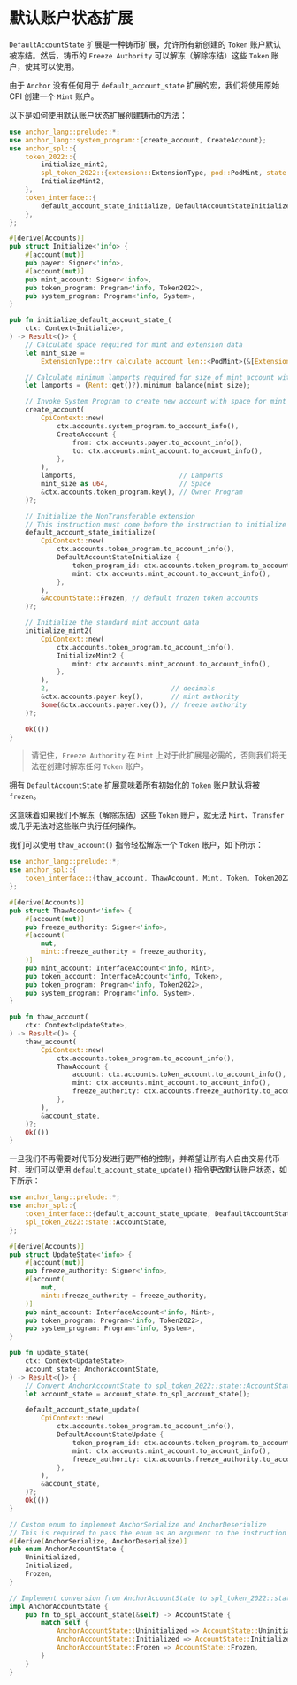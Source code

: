 
# 默认账户状态扩展

`DefaultAccountState` 扩展是一种铸币扩展，允许所有新创建的 `Token` 账户默认被冻结。然后，铸币的 `Freeze Authority` 可以解冻（解除冻结）这些 `Token` 账户，使其可以使用。

<ArticleSection name="初始化铸币账户" id="initializing-the-mint-account" level="h2" />

由于 `Anchor` 没有任何用于 `default_account_state` 扩展的宏，我们将使用原始 CPI 创建一个 `Mint` 账户。

以下是如何使用默认账户状态扩展创建铸币的方法：

```rust
use anchor_lang::prelude::*;
use anchor_lang::system_program::{create_account, CreateAccount};
use anchor_spl::{
    token_2022::{
        initialize_mint2,
        spl_token_2022::{extension::ExtensionType, pod::PodMint, state::AccountState},
        InitializeMint2,
    },
    token_interface::{
        default_account_state_initialize, DefaultAccountStateInitialize, Mint, Token2022,
    },
};

#[derive(Accounts)]
pub struct Initialize<'info> {
    #[account(mut)]
    pub payer: Signer<'info>,
    #[account(mut)]
    pub mint_account: Signer<'info>,
    pub token_program: Program<'info, Token2022>,
    pub system_program: Program<'info, System>,
}

pub fn initialize_default_account_state_(
    ctx: Context<Initialize>,
) -> Result<()> {
    // Calculate space required for mint and extension data
    let mint_size =
        ExtensionType::try_calculate_account_len::<PodMint>(&[ExtensionType::DefaultAccountState])?;

    // Calculate minimum lamports required for size of mint account with extensions
    let lamports = (Rent::get()?).minimum_balance(mint_size);

    // Invoke System Program to create new account with space for mint and extension data
    create_account(
        CpiContext::new(
            ctx.accounts.system_program.to_account_info(),
            CreateAccount {
                from: ctx.accounts.payer.to_account_info(),
                to: ctx.accounts.mint_account.to_account_info(),
            },
        ),
        lamports,                          // Lamports
        mint_size as u64,                  // Space
        &ctx.accounts.token_program.key(), // Owner Program
    )?;

    // Initialize the NonTransferable extension
    // This instruction must come before the instruction to initialize the mint data
    default_account_state_initialize(
        CpiContext::new(
            ctx.accounts.token_program.to_account_info(),
            DefaultAccountStateInitialize {
                token_program_id: ctx.accounts.token_program.to_account_info(),
                mint: ctx.accounts.mint_account.to_account_info(),
            },
        ),
        &AccountState::Frozen, // default frozen token accounts
    )?;

    // Initialize the standard mint account data
    initialize_mint2(
        CpiContext::new(
            ctx.accounts.token_program.to_account_info(),
            InitializeMint2 {
                mint: ctx.accounts.mint_account.to_account_info(),
            },
        ),
        2,                               // decimals
        &ctx.accounts.payer.key(),       // mint authority
        Some(&ctx.accounts.payer.key()), // freeze authority
    )?;

    Ok(())
}
```

> 请记住，`Freeze Authority` 在 `Mint` 上对于此扩展是必需的，否则我们将无法在创建时解冻任何 `Token` 账户。

<ArticleSection name="解冻代币账户" id="thawing-the-token-account" level="h2" />

拥有 `DefaultAccountState` 扩展意味着所有初始化的 `Token` 账户默认将被 `frozen`。

这意味着如果我们不解冻（解除冻结）这些 `Token` 账户，就无法 `Mint`、`Transfer` 或几乎无法对这些账户执行任何操作。

我们可以使用 `thaw_account()` 指令轻松解冻一个 `Token` 账户，如下所示：

```rust
use anchor_lang::prelude::*;
use anchor_spl::{
    token_interface::{thaw_account, ThawAccount, Mint, Token, Token2022}
};

#[derive(Accounts)]
pub struct ThawAccount<'info> {
    #[account(mut)]
    pub freeze_authority: Signer<'info>,
    #[account(
        mut,
        mint::freeze_authority = freeze_authority,
    )]
    pub mint_account: InterfaceAccount<'info, Mint>,
    pub token_account: InterfaceAccount<'info, Token>,
    pub token_program: Program<'info, Token2022>,
    pub system_program: Program<'info, System>,
}

pub fn thaw_account(
    ctx: Context<UpdateState>,
) -> Result<()> {
    thaw_account(
        CpiContext::new(
            ctx.accounts.token_program.to_account_info(),
            ThawAccount {
                account: ctx.accounts.token_account.to_account_info(),
                mint: ctx.accounts.mint_account.to_account_info(),
                freeze_authority: ctx.accounts.freeze_authority.to_account_info(),
            },
        ),
        &account_state,
    )?;
    Ok(())
}
```

<ArticleSection name="更改默认账户状态" id="changing-the-default-account-state" level="h2" />

一旦我们不再需要对代币分发进行更严格的控制，并希望让所有人自由交易代币时，我们可以使用 `default_account_state_update()` 指令更改默认账户状态，如下所示：

```rust
use anchor_lang::prelude::*;
use anchor_spl::{
    token_interface::{default_account_state_update, DeafaultAccountStateUpdate, Mint, Token2022}
    spl_token_2022::state::AccountState,   
};

#[derive(Accounts)]
pub struct UpdateState<'info> {
    #[account(mut)]
    pub freeze_authority: Signer<'info>,
    #[account(
        mut,
        mint::freeze_authority = freeze_authority,
    )]
    pub mint_account: InterfaceAccount<'info, Mint>,
    pub token_program: Program<'info, Token2022>,
    pub system_program: Program<'info, System>,
}

pub fn update_state(
    ctx: Context<UpdateState>,
    account_state: AnchorAccountState,
) -> Result<()> {
    // Convert AnchorAccountState to spl_token_2022::state::AccountState
    let account_state = account_state.to_spl_account_state();

    default_account_state_update(
        CpiContext::new(
            ctx.accounts.token_program.to_account_info(),
            DefaultAccountStateUpdate {
                token_program_id: ctx.accounts.token_program.to_account_info(),
                mint: ctx.accounts.mint_account.to_account_info(),
                freeze_authority: ctx.accounts.freeze_authority.to_account_info(),
            },
        ),
        &account_state,
    )?;
    Ok(())
}

// Custom enum to implement AnchorSerialize and AnchorDeserialize
// This is required to pass the enum as an argument to the instruction
#[derive(AnchorSerialize, AnchorDeserialize)]
pub enum AnchorAccountState {
    Uninitialized,
    Initialized,
    Frozen,
}

// Implement conversion from AnchorAccountState to spl_token_2022::state::AccountState
impl AnchorAccountState {
    pub fn to_spl_account_state(&self) -> AccountState {
        match self {
            AnchorAccountState::Uninitialized => AccountState::Uninitialized,
            AnchorAccountState::Initialized => AccountState::Initialized,
            AnchorAccountState::Frozen => AccountState::Frozen,
        }
    }
}
```